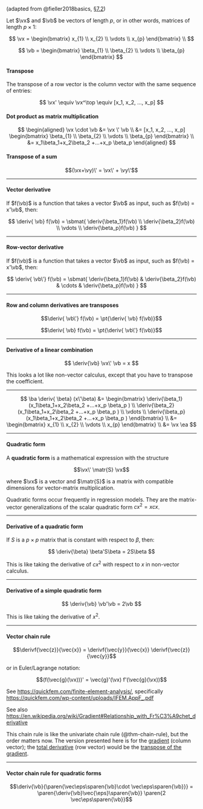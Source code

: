 
(adapted from @fieller2018basics,
[§7.2](https://www.taylorfrancis.com/chapters/mono/10.1201/9781315370200-7/vector-matrix-calculus-nick-fieller?context=ubx&refId=c310b723-786a-4f33-ae56-720a6cccd3a1))

Let $\vx$ and $\vb$ be vectors of length $p$,
or in other words, matrices of length $p \times 1$:

$$
\vx = \begin{bmatrix}
x_{1} \\
x_{2} \\
\vdots \\
x_{p}
\end{bmatrix} \\
$$

$$
\vb = \begin{bmatrix}
\beta_{1} \\
\beta_{2} \\
\vdots \\
\beta_{p}
\end{bmatrix}
$$

:::{#def-transpose}
#### Transpose

The transpose of a row vector is the column vector with the same
sequence of entries:

$$
\vx' \equiv \vx^\top \equiv [x_1, x_2, ..., x_p]
$$

:::

:::{#exm-dot-product}
#### Dot product as matrix multiplication

$$
\begin{aligned}
\vx \cdot \vb
&= \vx \' \vb
\\ &= [x_1, x_2, ..., x_p]
\begin{bmatrix}
\beta_{1} \\
\beta_{2} \\
\vdots \\
\beta_{p}
\end{bmatrix}
\\ &=
x_1\beta_1+x_2\beta_2 +...+x_p \beta_p
\end{aligned}
$$
:::

:::{#thm-transpose-sum}
#### Transpose of a sum
$$(\vx+\vy)\' = \vx\' + \vy\'$$
:::

---

::: {#def-vector-derivative}
#### Vector derivative
If $f(\vb)$ is a function that takes a vector $\vb$ as input,
such as $f(\vb) = x'\vb$,
then:

$$
\deriv{ \vb} f(\vb) =
\sbmat{
\deriv{\beta_1}f(\vb) \\
\deriv{\beta_2}f(\vb) \\
\vdots \\
\deriv{\beta_p}f(\vb)
}
$$
:::

---

::: {#def-row-vector-derivative}
#### Row-vector derivative
If $f(\vb)$ is a function that takes a vector $\vb$ as input,
such as $f(\vb) = x'\vb$,
then:

$$
\deriv{ \vb\'} f(\vb) =
\sbmat{
\deriv{\beta_1}f(\vb) &
\deriv{\beta_2}f(\vb) &
\cdots &
\deriv{\beta_p}f(\vb)
}
$$
:::

---

:::{#thm-row-deriv-tp-col-deriv}
#### Row and column derivatives are transposes
$$\deriv{ \vb\'} f(\vb) = \pt{\deriv{ \vb} f(\vb)}$$

$$\deriv{ \vb} f(\vb) = \pt{\deriv{ \vb\'} f(\vb)}$$

:::

---

:::{#thm-deriv-lincom}

#### Derivative of a linear combination

$$
\deriv{\vb} \vx\' \vb = x
$$

:::: notes
This looks a lot like non-vector calculus, except that you have to transpose the coefficient.
::::
:::

---

::: proof

$$
\ba
\deriv{ \beta} (x\'\beta)
&=
\begin{bmatrix}
\deriv{\beta_1}(x_1\beta_1+x_2\beta_2 +...+x_p \beta_p ) \\
\deriv{\beta_2}(x_1\beta_1+x_2\beta_2 +...+x_p \beta_p ) \\
\vdots \\
\deriv{\beta_p}(x_1\beta_1+x_2\beta_2 +...+x_p \beta_p )
\end{bmatrix}
\\ &=
\begin{bmatrix}
x_{1} \\
x_{2} \\
\vdots \\
x_{p}
\end{bmatrix}
\\ &= \vx
\ea
$$

:::

---

:::{#def-quadratic-form}
#### Quadratic form

A **quadratic form** is a mathematical expression with the structure

$$\vx\' \matr{S} \vx$$

where $\vx$ is a vector and $\matr{S}$ is a matrix with compatible dimensions for vector-matrix multiplication.

:::

::: notes
Quadratic forms occur frequently in regression models. They are the matrix-vector generalizations of the scalar quadratic form $cx^2 = xcx$.
:::

---

:::{#thm-quadratic-form}

#### Derivative of a quadratic form

If $S$ is a $p\times p$ matrix that is constant with respect to $\beta$, then:

$$
\deriv{\beta} \beta'S\beta = 2S\beta
$$

:::

::: notes
This is like taking the derivative of $cx^2$ with respect to $x$ in non-vector calculus.
:::

---

:::{#cor-deriv-normsq}

#### Derivative of a simple quadratic form

$$
\deriv{\vb} \vb'\vb = 2\vb
$$

:::

::: notes
This is like taking the derivative of $x^2$.
:::

---

:::{#thm-chain-vec}
#### Vector chain rule

$$\derivf{\vec{z}}{\vec{x}} = \derivf{\vec{y}}{\vec{x}} \derivf{\vec{z}}{\vec{y}}$$

or in Euler/Lagrange notation:

$$(f(\vec{g}(\vx)))' = \vec{g}'(\vx) f'(\vec{g}(\vx))$$

:::

::: notes
See <https://quickfem.com/finite-element-analysis/>,
specifically <https://quickfem.com/wp-content/uploads/IFEM.AppF_.pdf>

See also <https://en.wikipedia.org/wiki/Gradient#Relationship_with_Fr%C3%A9chet_derivative>

This chain rule is like the univariate chain rule (@thm-chain-rule),
but the order matters now.
The version presented here is for the
[gradient](https://en.wikipedia.org/wiki/Gradient) (column vector);
the [total derivative](https://en.wikipedia.org/wiki/Total_derivative) (row vector)
would be the
[transpose of the gradient](https://en.wikipedia.org/wiki/Gradient#Relationship_with_total_derivative).

:::

---

:::{#cor-chain-qf}

#### Vector chain rule for quadratic forms
$$\deriv{\vb}{\paren{\vec\eps\sparen{\vb}\cdot \vec\eps\sparen{\vb}}} = \paren{\deriv{\vb}\vec{\eps}\sparen{\vb}} \paren{2 \vec\eps\sparen{\vb}}$$

:::
